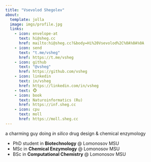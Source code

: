 ```yaml
---
title: "Vsevolod Shegolev"
about:
  template: jolla
  image: imgs/profile.jpg
  links:
    - icon: envelope-at
      text: hi@sheg.cc
      href: mailto:hi@sheg.cc?&body=Hi%20Vsevolod%2C%0A%0A%0A
    - icon: send
      text: "t.me/vsheg"
      href: https://t.me/vsheg
    - icon: github
      text: "@vsheg"
      href: https://github.com/vsheg
    - icon: linkedin
      text: in/vsheg
      href: https://linkedin.com/in/vsheg
    - text: 🐵
    - icon: book
      text: Naturoinformatics (Ru)
      href: https://inf.sheg.cc
    - icon: cpu
      text: moll
      href: https://moll.sheg.cc
---
```


a charming guy doing *in silico* drug design & chemical enzymology

- PhD student in **Biotechnology** @ Lomonosov MSU
- MSc in **Chemical Enzymology** @ Lomonosov MSU 
- BSc in **Computational Chemistry** @ Lomonosov MSU 
